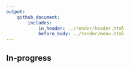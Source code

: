 ```yaml
---
output: 
    github_document:
        includes: 
            in_header: ../render/header.html
            before_body: ../render/menu.html
---
```



## In-progress

<!--
## SLG

## Undergrad Research

## Sports Stats

## GLBT advocate

## Pack Promise Mentor

Pack Promise is a... 

As a first generation college student myself, I'm really glad NC State has a program to help guide students through the unknowns of a large university.  When I first attended college I had no real idea about the types of opportunities that are available and which to focus on.  In fact, I had never even considered graduate school until my senior year of college!  
-->